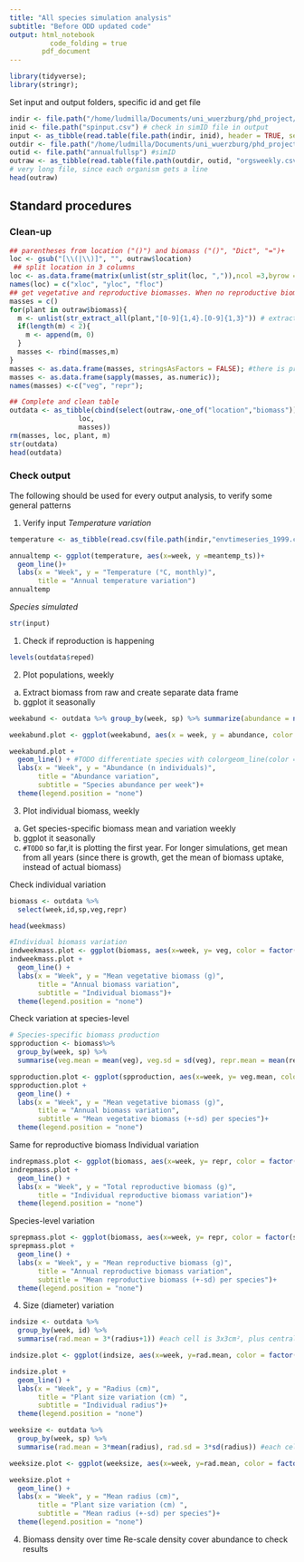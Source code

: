 ```yaml
---
title: "All species simulation analysis"
subtitle: "Before ODD updated code"
output: html_notebook
          code_folding = true
        pdf_document
---
```


```r
library(tidyverse);
library(stringr);
```

Set input and output folders, specific id and get file
```r
indir <- file.path("/home/ludmilla/Documents/uni_wuerzburg/phd_project/thesis/model/inputs") #CCTBserver: /home/luf74xx/Dokumente/model/EDoutputs
inid <- file.path("spinput.csv") # check in simID file in output
input <- as_tibble(read.table(file.path(indir, inid), header = TRUE, sep = ","))
outdir <- file.path("/home/ludmilla/Documents/uni_wuerzburg/phd_project/thesis/model/EDoutputs") #CCTBserver: /home/luf74xx/Dokumente/model/EDoutputs
outid <- file.path("annualfullsp") #simID
outraw <- as_tibble(read.table(file.path(outdir, outid, "orgsweekly.csv"), header = TRUE, sep = "\t"))
# very long file, since each organism gets a line
head(outraw)
```

## Standard procedures
### Clean-up
```r
## parentheses from location ("()") and biomass ("()", "Dict", "=")+
loc <- gsub("[\\(|\\)]", "", outraw$location)
 ## split location in 3 columns
loc <- as.data.frame(matrix(unlist(str_split(loc, ",")),ncol =3,byrow = T))
names(loc) = c("xloc", "yloc", "floc")
## get vegetative and reproductive biomasses. When no reproductive biomass, adds 0 before reshaping 2 columns
masses = c()
for(plant in outraw$biomass){
  m <- unlist(str_extract_all(plant,"[0-9]{1,4}.[0-9]{1,3}")) # extracts both veg and repr
  if(length(m) < 2){
    m <- append(m, 0)
  }
  masses <- rbind(masses,m)
}
masses <- as.data.frame(masses, stringsAsFactors = FALSE); #there is probably a better way to convert into numeric
masses <- as.data.frame(sapply(masses, as.numeric));
names(masses) <-c("veg", "repr");

## Complete and clean table
outdata <- as_tibble(cbind(select(outraw,-one_of("location","biomass")),
                 loc,
                 masses))
rm(masses, loc, plant, m)
str(outdata)
head(outdata)
```

### Check output
The following should be used for every output analysis, to verify some general patterns

1. Verify input
*Temperature variation*
```r
temperature <- as_tibble(read.csv(file.path(indir,"envtimeseries_1999.csv"), header =TRUE))

annualtemp <- ggplot(temperature, aes(x=week, y =meantemp_ts))+
  geom_line()+
  labs(x = "Week", y = "Temperature (°C, monthly)",
       title = "Annual temperature variation")
annualtemp
```

*Species simulated*

```r
str(input)
```

1. Check if reproduction is happening
```r
levels(outdata$reped)
```

2. Plot populations, weekly
  a. Extract biomass from raw and create separate data frame
  b. ggplot it seasonally
```r
weekabund <- outdata %>% group_by(week, sp) %>% summarize(abundance = n())

weekabund.plot <- ggplot(weekabund, aes(x = week, y = abundance, color = factor(sp))) 

weekabund.plot +
  geom_line() + #TODO differentiate species with colorgeom_line(color = "forestgreen") 
  labs(x = "Week", y = "Abundance (n individuals)",
       title = "Abundance variation",
       subtitle = "Species abundance per week")+
  theme(legend.position = "none")
```

3. Plot individual biomass, weekly
  a. Get species-specific biomass mean and variation weekly
  b. ggplot it seasonally
  c. `#TODO` so far,it is plotting the first year. For longer simulations, get mean from all years (since there is growth, get the mean of biomass uptake, instead of actual biomass) 
  
Check individual variation
```r
biomass <- outdata %>%
  select(week,id,sp,veg,repr)

head(weekmass)

#Individual biomass variation
indweekmass.plot <- ggplot(biomass, aes(x=week, y= veg, color = factor(id)))
indweekmass.plot +
  geom_line() +
  labs(x = "Week", y = "Mean vegetative biomass (g)",
       title = "Annual biomass variation",
       subtitle = "Individual biomass")+
  theme(legend.position = "none")
```

Check variation at species-level
```r
# Species-specific biomass production
spproduction <- biomass%>%
  group_by(week, sp) %>%
  summarise(veg.mean = mean(veg), veg.sd = sd(veg), repr.mean = mean(repr), repr.sd = sd(repr))

spproduction.plot <- ggplot(spproduction, aes(x=week, y= veg.mean, color = factor(sp)))
spproduction.plot +
  geom_line() +
  labs(x = "Week", y = "Mean vegetative biomass (g)",
       title = "Annual biomass variation",
       subtitle = "Mean vegetative biomass (+-sd) per species")+
  theme(legend.position = "none")
```
Same for reproductive biomass
Individual variation
```r
indrepmass.plot <- ggplot(biomass, aes(x=week, y= repr, color = factor(id)))
indrepmass.plot + 
  geom_line() +
  labs(x = "Week", y = "Total reproductive biomass (g)",
       title = "Individual reproductive biomass variation")+
  theme(legend.position = "none")
```

Species-level variation
```r
sprepmass.plot <- ggplot(biomass, aes(x=week, y= repr, color = factor(sp)))
sprepmass.plot + 
  geom_line() +
  labs(x = "Week", y = "Mean reproductive biomass (g)",
       title = "Annual reproductive biomass variation",
       subtitle = "Mean reproductive biomass (+-sd) per species")+
  theme(legend.position = "none")
```

4. Size (diameter) variation
```r
indsize <- outdata %>%
  group_by(week, id) %>%
  summarise(rad.mean = 3*(radius+1)) #each cell is 3x3cm², plus central cell, to which the radius is added

indsize.plot <- ggplot(indsize, aes(x=week, y=rad.mean, color = factor(id)))

indsize.plot +
  geom_line() +
  labs(x = "Week", y = "Radius (cm)",
       title = "Plant size variation (cm) ",
       subtitle = "Individual radius")+
  theme(legend.position = "none")
```

```r
weeksize <- outdata %>%
  group_by(week, sp) %>%
  summarise(rad.mean = 3*mean(radius), rad.sd = 3*sd(radius)) #each cell is 3x3cm²

weeksize.plot <- ggplot(weeksize, aes(x=week, y=rad.mean, color = factor(sp)))

weeksize.plot +
  geom_line() +
  labs(x = "Week", y = "Mean radius (cm)",
       title = "Plant size variation (cm) ",
       subtitle = "Mean radius (+-sd) per species")+
  theme(legend.position = "none")
```

4. Biomass density over time
 Re-scale density cover abundance to check results 